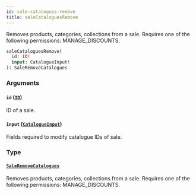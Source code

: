 ```yaml
---
id: sale-catalogues-remove
title: saleCataloguesRemove
---
```



Removes products, categories, collections from a sale. Requires one of the following permissions: MANAGE_DISCOUNTS.

```graphql
saleCataloguesRemove(
  id: ID!
  input: CatalogueInput!
): SaleRemoveCatalogues
```


### Arguments

#### `id` ([`ID`](../../../developer/api-reference/scalars/id))

ID of a sale.


#### `input` ([`CatalogueInput`](../../../developer/api-reference/inputs/catalogue-input))

Fields required to modify catalogue IDs of sale.


### Type

#### [`SaleRemoveCatalogues`](../../../developer/api-reference/objects/sale-remove-catalogues) 

Removes products, categories, collections from a sale. Requires one of the following permissions: MANAGE_DISCOUNTS.




